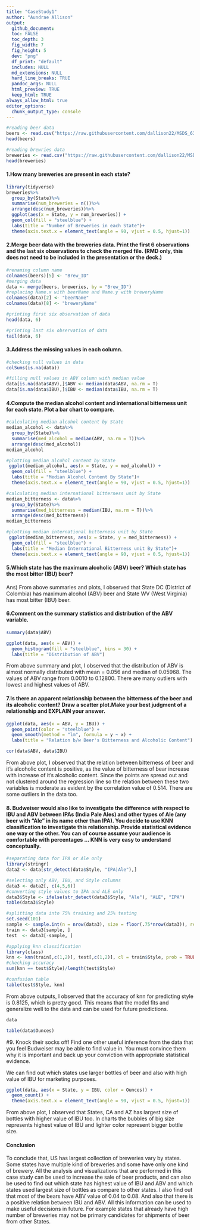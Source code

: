 ```yaml
---
title: "CaseStudy1"
author: "Aundrae Allison"
output: 
  github_document:
  toc: FALSE
  toc_depth: 3
  fig_width: 7
  fig_height: 5
  dev: "png"
  df_print: "default"
  includes: NULL
  md_extensions: NULL
  hard_line_breaks: TRUE
  pandoc_args: NULL
  html_preview: TRUE
  keep_html: TRUE
always_allow_html: true
editor_options: 
  chunk_output_type: console
---
```


```r
#reading beer data
beers <- read.csv("https://raw.githubusercontent.com/dallison22/MSDS_6306_Doing-Data-Science/Master/Unit%208%20and%209%20Case%20Study%201/Beers.csv")
head(beers)
```

```r
#reading brewries data
breweries <- read.csv("https://raw.githubusercontent.com/dallison22/MSDS_6306_Doing-Data-Science/Master/Unit%208%20and%209%20Case%20Study%201/Breweries.csv")
head(breweries)
```


#### 1.How many breweries are present in each state?

```r
library(tidyverse)
breweries%>%
  group_by(State)%>%
  summarise(num_breweries = n())%>%
  arrange(desc(num_breweries))%>%
  ggplot(aes(x = State, y = num_breweries)) +
  geom_col(fill = "steelblue") +
  labs(title = "Number of Breweries in each State")+
  theme(axis.text.x = element_text(angle = 90, vjust = 0.5, hjust=1))
```

#### 2.Merge beer data with the breweries data. Print the first 6 observations and the last six observations to check the merged file.  (RMD only, this does not need to be included in the presentation or the deck.)

```r
#renaming column name
colnames(beers)[5] <- "Brew_ID"
#merging data
data <- merge(beers, breweries, by = "Brew_ID")
#replacing Name.x with beerName and Name.y with breweryName
colnames(data)[2] <- "beerName"
colnames(data)[8] <- "breweryName"
```

```r
#printing first six observation of data
head(data, 6)
```

```r
#printing last six observation of data
tail(data, 6)
```

#### 3.Address the missing values in each column.

```r
#checking null values in data
colSums(is.na(data))
```
```r
#filling null values in ABV column with median value
data[is.na(data$ABV),]$ABV <- median(data$ABV, na.rm = T)
data[is.na(data$IBU),]$IBU <- median(data$IBU, na.rm = T)
```


#### 4.Compute the median alcohol content and international bitterness unit for each state. Plot a bar chart to compare.

```r
#calculating median alcohol content by State
median_alcohol <- data%>%
  group_by(State)%>%
  summarise(med_alcohol = median(ABV, na.rm = T))%>%
  arrange(desc(med_alcohol))
median_alcohol
```
```r
#plotting median alcohol content by State
 ggplot(median_alcohol, aes(x = State, y = med_alcohol)) +
  geom_col(fill = "steelblue") +
  labs(title = "Median Alcohol Content By State")+
  theme(axis.text.x = element_text(angle = 90, vjust = 0.5, hjust=1))
```

```r
#calculating median international bitterness unit by State
median_bitterness <- data%>%
  group_by(State)%>%
  summarise(med_bitterness = median(IBU, na.rm = T))%>%
  arrange(desc(med_bitterness))
median_bitterness
```
```r
#plotting median international bitterness unit by State
 ggplot(median_bitterness, aes(x = State, y = med_bitterness)) +
  geom_col(fill = "steelblue") +
  labs(title = "Median International Bitterness unit By State")+
  theme(axis.text.x = element_text(angle = 90, vjust = 0.5, hjust=1))
```

#### 5.Which state has the maximum alcoholic (ABV) beer? Which state has the most bitter (IBU) beer?
Ans) From above summaries and plots, I observed that State DC (District of Colombia) has maximum alcohol (ABV) beer and State WV (West Virginia) has most bitter (IBU) beer.


#### 6.Comment on the summary statistics and distribution of the ABV variable.

```r
summary(data$ABV)
```

```r
ggplot(data, aes(x = ABV)) +
  geom_histogram(fill = "steelblue", bins = 30) +
  labs(title = "Distribution of ABV")
```

From above summary and plot, I observed that the distribution of ABV is almost normally distributed with mean = 0.056 and median of 0.05968. The values of ABV range from 0.0010 to 0.12800. There are many outliers with lowest and highest values of ABV.


#### 7.Is there an apparent relationship between the bitterness of the beer and its alcoholic content? Draw a scatter plot.Make your best judgment of a relationship and EXPLAIN your answer.

```r
ggplot(data, aes(x = ABV, y = IBU)) +
  geom_point(color = "steelblue") +
  geom_smooth(method = "lm", formula = y ~ x) +
  labs(title = "Relation b/w Beer's Bitterness and Alcoholic Content")
```
```r
cor(data$ABV, data$IBU)
```

From above plot, I observed that the relation between bitterness of beer and it's alcoholic content is positive, as the value of bitterness of bear increase with increase of it's alcoholic content. Since the points are spread out and not clustered around the regression line so the relation between these two variables is moderate as evident by the correlation value of 0.514. There are some outliers in the data too.


#### 8.  Budweiser would also like to investigate the difference with respect to IBU and ABV between IPAs (India Pale Ales) and other types of Ale (any beer with “Ale” in its name other than IPA).  You decide to use KNN classification to investigate this relationship.  Provide statistical evidence one way or the other. You can of course assume your audience is comfortable with percentages … KNN is very easy to understand conceptually.


```r
#separating data for IPA or Ale only
library(stringr)
data2 <- data[str_detect(data$Style, "IPA|Ale"),]
```

```r
#selecting only ABV, IBU, and Style columns
data3 <- data2[, c(4,5,6)]
#converting style values to IPA and ALE only
data3$Style <- ifelse(str_detect(data3$Style, "Ale"), "ALE", "IPA")
table(data3$Style)
```
```r
#splitting data into 75% training and 25% testing
set.seed(101) 
sample <- sample.int(n = nrow(data3), size = floor(.75*nrow(data3)), replace = F)
train <- data3[sample, ]
test  <- data3[-sample, ]
```



```r
#applying knn classification
library(class)
knn <- knn(train[,c(1,2)], test[,c(1,2)], cl = train$Style, prob = TRUE)
#checking accuracy
sum(knn == test$Style)/length(test$Style)
```

```r
#confusion table
table(test$Style, knn)
```

From above outputs, I observed that the accuracy of knn for predicting style is 0.8125, which is pretty good. This means that the model fits and generalize well to the data and can be used for future predictions.


```r
data
```



```r
table(data$Ounces)
```


#9. Knock their socks off!  Find one other useful inference from the data that you feel Budweiser may be able to find value in.  You must convince them why it is important and back up your conviction with appropriate statistical evidence. 

We can find out which states use larger bottles of beer and also with high value of IBU for marketing purposes.

```r
ggplot(data, aes(x = State, y = IBU, color = Ounces)) +
  geom_count() +
  theme(axis.text.x = element_text(angle = 90, vjust = 0.5, hjust=1))
```

From above plot, I observed that States, CA and AZ has largest size of bottles with higher value of IBU too. In charts the bubbles of big size represents highest value of IBU and lighter color represent bigger bottle size.

#### Conclusion
To conclude that, US has largest collection of breweries vary by states. Some states have multiple kind of breweries and some have only one kind of brewery. All the analysis and visualizations that are performed in this case study can be used to increase the sale of beer products, and can also be used to find out which state has highest value of IBU and ABV and which states used largest size of bottles as compare to other states. I also find out that most of the bears have ABV value of 0.04 to 0.08. And also that there is a positive relation between IBU and ABV. All this information can be used to make useful decisions in future. For example states that already have high number of breweries may not be primary candidates for shipments of beer from other States. 

